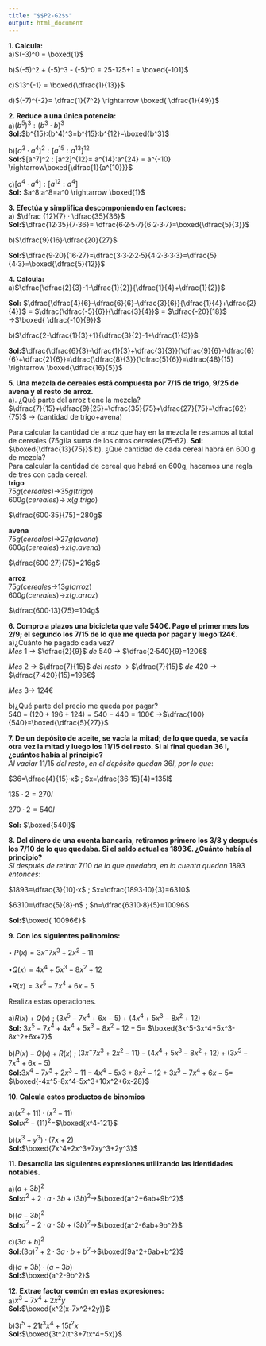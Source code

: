 ---
title: "$$P2-G2$$"
output: html_document
---

 
 
   **1. Calcula:**    
   a)$(-3)^0 = \boxed{1}$
   
   b)$(-5)^2 +  (-5)^3 - (-5)^0 = 25-125+1 = \boxed{-101}$
   
   c)$13^{-1} = \boxed{\dfrac{1}{13}}$    
   
   d)$(-7)^{-2}= \dfrac{1}{7^2} \rightarrow \boxed{ \dfrac{1}{49}}$  
   
   
   
   
   
   **2. Reduce a una única potencia:**    
   a)$(b^5)^3 : (b^3\cdot b)^3$     
   **Sol:**$b^{15}:(b^4)^3=b^{15}:b^{12}=\boxed{b^3}$ 
   
   b)$[a^3·a^4]^2:[a^{15} :a^{13}]^{12}$    
   **Sol:**$[a^7]^2 : [a^2]^{12}= a^{14}:a^{24} = a^{-10} \rightarrow\boxed{\dfrac{1}{a^{10}}}$
   
   c)$[a^4·a^4]:[a^{12}:a^4]$    
   **Sol:** $a^8:a^8=a^0 \rightarrow \boxed{1}$        
   
   **3. Efectúa y simplifica descomponiendo en factores:**    
   a) $\dfrac {12}{7} · \dfrac{35}{36}$    
   **Sol:**$\dfrac{12·35}{7·36}= \dfrac{6·2·5·7}{6·2·3·7}=\boxed{\dfrac{5}{3}}$    
   
   b)$\dfrac{9}{16}·\dfrac{20}{27}$    
   
   
   **Sol:**$\dfrac{9·20}{16·27}=\dfrac{3·3·2·2·5}{4·2·3·3·3}=\dfrac{5}{4·3}=\boxed{\dfrac{5}{12}}$    
   
   **4. Calcula:**    
   a)$\dfrac{\dfrac{2}{3}-1-\dfrac{1}{2}}{\dfrac{1}{4}+\dfrac{1}{2}}$    
   
   **Sol:** $\dfrac{\dfrac{4}{6}-\dfrac{6}{6}-\dfrac{3}{6}}{\dfrac{1}{4}+\dfrac{2}{4}}$ = $\dfrac{\dfrac{-5}{6}}{\dfrac{3}{4}}$
   = $\dfrac{-20}{18}$ $\rightarrow$$\boxed{ \dfrac{-10}{9}}$    
   
   b)$\dfrac{2-\dfrac{1}{3}+1}{\dfrac{3}{2}-1+\dfrac{1}{3}}$    
   
   **Sol:**$\dfrac{\dfrac{6}{3}-\dfrac{1}{3}+\dfrac{3}{3}}{\dfrac{9}{6}-\dfrac{6}{6}+\dfrac{2}{6}}=\dfrac{\dfrac{8}{3}}{\dfrac{5}{6}}=\dfrac{48}{15} \rightarrow \boxed{\dfrac{16}{5}}$    
   
   **5. Una mezcla de cereales está compuesta por 7/15 de trigo, 9/25 de avena y el resto de arroz.**    
   a). ¿Qué parte del arroz tiene la mezcla?    
   $\dfrac{7}{15}+\dfrac{9}{25}=\dfrac{35}{75}+\dfrac{27}{75}=\dfrac{62}{75}$ $\rightarrow$ (cantidad de trigo+avena)    
   
  Para calcular la cantidad de arroz que hay en la mezcla le restamos al total de cereales (75g)la suma de los otros cereales(75-62).
   **Sol:** $\boxed{\dfrac{13}{75}}$
   b). ¿Qué cantidad de cada cereal habrá en 600 g de mezcla?    
   Para calcular la cantidad de cereal que habrá en 600g, hacemos una regla de tres con cada cereal:   
   **trigo**    
   $75g(cereales)$$\longrightarrow$$35g(trigo)$    
   $600g(cereales)$$\longrightarrow$ $x(g. trigo)$    
   
   $\dfrac{600·35}{75}=280g$    
   
   **avena**    
   $75g(cereales)$$\longrightarrow$$27g(avena)$    
   $600g(cereales)$$\longrightarrow$$x(g.avena)$    
   
   $\dfrac{600·27}{75}=216g$    
   
   **arroz**    
   $75g(cereales$$\longrightarrow$$13g(arroz)$    
   $600g(cereales)$$\longrightarrow$$x(g.arroz)$    
   
   $\dfrac{600·13}{75}=104g$
   
   **6. Compro a plazos una bicicleta que vale 540€. Pago el primer mes los 2/9; el segundo los 7/15 de lo que me queda por pagar y luego 124€.**    
   a)¿Cuánto he pagado cada vez?    
   $Mes$ $1$ $\rightarrow$ $\dfrac{2}{9}$ $de$ $540$ $\longrightarrow$ $\dfrac{2·540}{9}=120€$    
   
   $Mes$ $2$ $\rightarrow$ $\dfrac{7}{15}$ $del$ $resto$ $\rightarrow$ $\dfrac{7}{15}$ $de$ $420$ $\longrightarrow$ $\dfrac{7·420}{15}=196€$    
   
   $Mes$ $3$$\rightarrow$ $124€$
   
   b)¿Qué parte del precio me queda por pagar?    
   $540-(120+196+124)=540-440=100€$    $\longrightarrow$$\dfrac{100}{540}=\boxed{\dfrac{5}{27}}$
   
   **7. De un depósito de aceite, se vacía la mitad; de lo que queda, se vacía otra vez la mitad y luego los 11/15 del resto. Si al final quedan 36 l, ¿cuántos había al principio?**    
   $Al$ $vaciar$ $11/15$ $del$ $resto,$ $en$ $el$ $depósito$ $quedan$ $36l,$ $por$ $lo$ $que:$    
   
   $36=\dfrac{4}{15}·x$ $;$ $x=\dfrac{36·15}{4}=135l$    
   
   $135·2=270l$
   
   $270·2=540l$    
   
   **Sol:** $\boxed{540l}$
   
   
   **8. Del dinero de una cuenta bancaria, retiramos primero los 3/8 y después los 7/10 de lo que quedaba. Si el saldo actual es 1893€. ¿Cuánto había al principio?**    
   $Si$ $después$ $de$ $retirar$ $7/10$ $de$ $lo$ $que$ $quedaba,$ $en$ $la$ $cuenta$ $quedan$ $1893$ $entonces:$    
   
   $1893=\dfrac{3}{10}·x$ $;$ $x=\dfrac{1893·10}{3}=6310$    
   
   $6310=\dfrac{5}{8}·n$ $;$ $n=\dfrac{6310·8}{5}=10096$    
   
   **Sol:**$\boxed{ 10096€}$
   
   **9. Con los siguientes polinomios:**     
   
   $\bullet$  $P(x)=3x^-7x^3+2x^2-11$    
   
   $\bullet   Q(x)=4x^4+5x^3-8x^2+12$    
   
   $\bullet R(x)=3x^5-7x^4+6x-5$    
   
   Realiza estas operaciones.    
   
   a)$R(x)+Q(x)$ $;$ $(3x^5-7x^4+6x-5)+(4x^4+5x^3-8x^2+12)$    
   **Sol:** $3x^5-7x^4+4x^4+5x^3-8x^2+12-5=$  $\boxed{3x^5-3x^4+5x^3-8x^2+6x+7}$    
   
   
   b)$P(x)-Q(x)+R(x)$ $;$ $(3x^-7x^3+2x^2-11)-(4x^4+5x^3-8x^2+12)+(3x^5-7x^4+6x-5)$    
   **Sol:**$3x^4-7x^5+2x^3-11-4x^4-5x3+8x^2-12+3x^5-7x^4+6x-5=$ $\boxed{-4x^5-8x^4-5x^3+10x^2+6x-28}$
   
   **10. Calcula estos productos de binomios**    
   
   a)$(x^2+11)·(x^2-11)$    
   **Sol:**$x^2-(11)^2=$$\boxed{x^4-121}$
   
   b)$(x^3+y^3)·(7x+2)$    
   **Sol:**$\boxed{7x^4+2x^3+7xy^3+2y^3}$
   
   **11. Desarrolla las siguientes expresiones utilizando las identidades notables.**    
   
   a)$(a+3b)^2$    
   **Sol:**$a^2+2·a·3b+(3b)^2$$\rightarrow$$\boxed{a^2+6ab+9b^2}$
   
   b)$(a-3b)^2$     
   **Sol:**$a^2-2·a·3b+(3b)^2$$\rightarrow$$\boxed{a^2-6ab+9b^2}$
   
   c)$(3a+b)^2$    
   **Sol:**$(3a)^2+2·3a·b+b^2$$\rightarrow$$\boxed{9a^2+6ab+b^2}$
   
   d)$(a+3b)·(a-3b)$    
   **Sol:**$\boxed{a^2-9b^2}$
   
   **12. Extrae factor común en estas expresiones:**    
   a)$x^3-7x^4+2x^2y$    
   **Sol:**$\boxed{x^2(x-7x^2+2y)}$    
   
   b)$3t^5+21t^3x^4+15t^2x$    
   **Sol:**$\boxed{3t^2(t^3+7tx^4+5x)}$
   